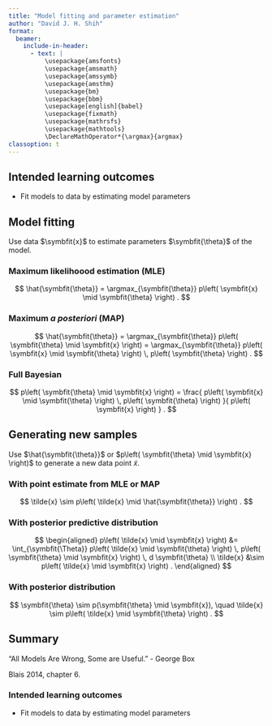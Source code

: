 ```yaml
---
title: "Model fitting and parameter estimation"
author: "David J. H. Shih"
format:
  beamer:
    include-in-header:
      - text: |
          \usepackage{amsfonts}
          \usepackage{amsmath}
          \usepackage{amssymb}
          \usepackage{amsthm}
          \usepackage{bm}
          \usepackage{bbm}
          \usepackage[english]{babel}
          \usepackage{fixmath}
          \usepackage{mathrsfs}
          \usepackage{mathtools}
          \DeclareMathOperator*{\argmax}{argmax}
classoption: t  
---
```


## Intended learning outcomes {.c}

- Fit models to data by estimating model parameters


## Model fitting

Use data $\symbfit{x}$ to estimate parameters $\symbfit{\theta}$ of the model.

### Maximum likelihoood estimation (MLE)
$$
\hat{\symbfit{\theta}} 
 = \argmax_{\symbfit{\theta}}
  p\left( \symbfit{x} \mid \symbfit{\theta} \right) .
$$

### Maximum *a posteriori* (MAP)
$$
\hat{\symbfit{\theta}} 
 = \argmax_{\symbfit{\theta}}
  p\left( \symbfit{\theta} \mid \symbfit{x} \right)
 = \argmax_{\symbfit{\theta}}
  p\left( \symbfit{x} \mid \symbfit{\theta} \right) \,
  p\left( \symbfit{\theta} \right) .
$$

### Full Bayesian
$$
p\left( \symbfit{\theta} \mid \symbfit{x} \right)
 = \frac{
  p\left( \symbfit{x} \mid \symbfit{\theta} \right) \,
  p\left( \symbfit{\theta} \right)
 }{
  p\left( \symbfit{x} \right)
 } .
$$

## Generating new samples

Use $\hat{\symbfit{\theta}}$ or 
$p\left( \symbfit{\theta} \mid \symbfit{x} \right)$ to generate 
a new data point $\tilde{x}$.

### With point estimate from MLE or MAP
$$
\tilde{x} \sim 
 p\left( \tilde{x} \mid \hat{\symbfit{\theta}} \right) .
$$

### With posterior predictive distribution
$$
\begin{aligned}
p\left( \tilde{x} \mid \symbfit{x} \right)
 &= \int_{\symbfit{\Theta}}
  p\left( \tilde{x} \mid \symbfit{\theta} \right) \,
  p\left( \symbfit{\theta} \mid \symbfit{x} \right) \,
 d \symbfit{\theta}  \\
\tilde{x}
 &\sim p\left( \tilde{x} \mid \symbfit{x} \right) .
\end{aligned}
$$

### With posterior distribution
$$
\symbfit{\theta}
 \sim p(\symbfit{\theta} \mid \symbfit{x}), \quad
\tilde{x}
 \sim p\left( \tilde{x} \mid \symbfit{\theta} \right) .
$$


## Summary

"All Models Are Wrong, Some are Useful."
- George Box

\bigskip

Blais 2014, chapter 6.


### Intended learning outcomes {.c}

- Fit models to data by estimating model parameters
